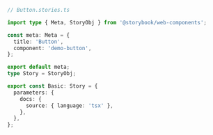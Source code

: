 ```ts
// Button.stories.ts

import type { Meta, StoryObj } from '@storybook/web-components';

const meta: Meta = {
  title: 'Button',
  component: 'demo-button',
};

export default meta;
type Story = StoryObj;

export const Basic: Story = {
  parameters: {
    docs: {
      source: { language: 'tsx' },
    },
  },
};
```
